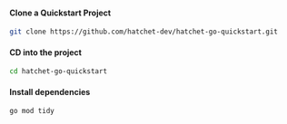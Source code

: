 
#### Clone a Quickstart Project

```bash copy
git clone https://github.com/hatchet-dev/hatchet-go-quickstart.git
```

#### CD into the project

```bash copy
cd hatchet-go-quickstart
```

#### Install dependencies

```bash copy
go mod tidy
```
